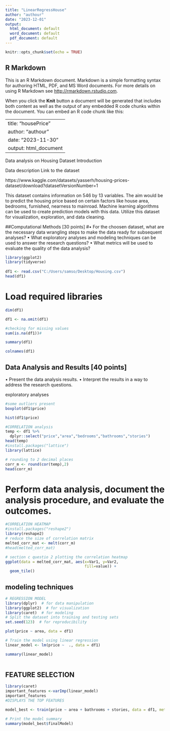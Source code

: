 ```yaml
---
title: "LinearRegressHouse"
author: "authour"
date: "2023-12-01"
output:
  html_document: default
  word_document: default
  pdf_document: default
---
```


```r
knitr::opts_chunk$set(echo = TRUE)
```

## R Markdown

This is an R Markdown document. Markdown is a simple formatting syntax for authoring HTML, PDF, and MS Word documents. For more details on using R Markdown see <http://rmarkdown.rstudio.com>.

When you click the **Knit** button a document will be generated that includes both content as well as the output of any embedded R code chunks within the document. You can embed an R code chunk like this:





---
title: "housePrice"
author: "authour"
date: "2023-11-30"
output: html_document
---
 
 Data analysis on Housing Dataset
Introduction
	
Data description
Link to the dataset

https://www.kaggle.com/datasets/yasserh/housing-prices-dataset/download?datasetVersionNumber=1

This dataset contains information on 546 by 13 variables. The aim would be to predict the housing price based on certain factors like house area, bedrooms, furnished, nearness to mainroad. Machine learning algorithms can be used to create prediction models with this data.  Utilize this dataset for visualization, exploration, and data cleaning. 

 

##Computational Methods [30 points]
#• For the choosen dataset, what are the necessary data wrangling steps to make the data ready
for subsequent analyses?
• What exploratory analyses and modeling techniques can be used to answer the research
questions?
• What metrics will be used to evaluate the quality of the data analysis?


```r
library(ggplot2)
library(tidyverse)
  
df1 <- read.csv("C:/Users/samso/Desktop/Housing.csv")
head(df1)
```
# Load required libraries

```r
dim(df1)

```


```r
df1 <- na.omit(df1)

#checking for missing values
sum(is.na(df1))#
```

```r
summary(df1)

```

```r
colnames(df1)

```


## Data Analysis and Results [40 points]
• Present the data analysis results.
• Interpret the results in a way to address the research questions.

exploratory analyses  
```r
#some outliers present
boxplot(df1$price)
```

```r
hist(df1$price)
```



```r
#CORRELATION analysis
temp <- df1 %>% 
  dplyr::select("price","area","bedrooms","bathrooms","stories")
head(temp)
#install.packages("lattice")
library(lattice)

# rounding to 2 decimal places
corr_m <- round(cor(temp),2) 
head(corr_m)  
```

# Perform data analysis, document the analysis procedure, and evaluate the outcomes.

```r
#CORRELATION HEATMAP
#install.packages("reshape2")
library(reshape2)
# reduce the size of correlation matrix
melted_corr_mat <- melt(corr_m)
#head(melted_corr_mat)

# section c questio 2 plotting the correlation heatmap
ggplot(data = melted_corr_mat, aes(x=Var1, y=Var2,
                                   fill=value)) +
  geom_tile()
```




## modeling techniques
```r
# REGRESSION MODEL
library(dplyr)  # for data manipulation
library(ggplot2)  # for visualization
library(caret)  # for modeling
# Split the dataset into training and testing sets
set.seed(123)  # for reproducibility
```


```r
plot(price ~ area, data = df1)


```


```r
# Train the model using linear regression
linear_model <- lm(price ~  ., data = df1)

summary(linear_model)
 
```

## FEATURE SELECTION

```r
library(caret)
important_features <-varImp(linear_model)
important_features
#DISPLAYS THE TOP FEATURES

```

```r
model_best <- train(price ~ area + bathrooms + stories, data = df1, method = "lm")

# Print the model summary
summary(model_best$finalModel)

```
